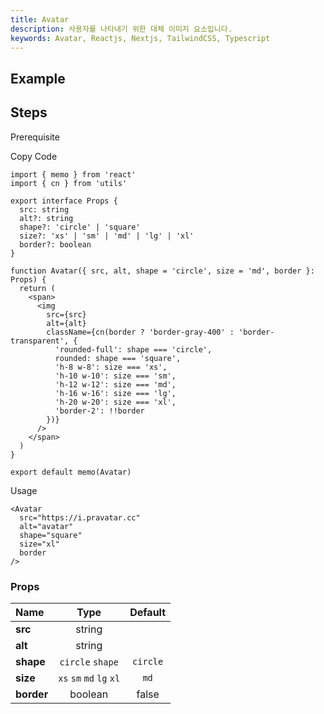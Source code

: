 ```yaml
---
title: Avatar
description: 사용자를 나타내기 위한 대체 이미지 요소입니다.
keywords: Avatar, Reactjs, Nextjs, TailwindCSS, Typescript
---
```


## Example

<Storybook url="https://workshop.dongwook.kim/?path=/docs/components-avatar-v1--docs" />

## Steps

<Steps>

<Step>Prerequisite</Step>

<Blocks>
  <LinkBlock icon="utils" name="cn" slug="/utils/cn" />
</Blocks>

<Step>Copy Code</Step>

```tsx title="components/Alert/index.tsx"
import { memo } from 'react'
import { cn } from 'utils'

export interface Props {
  src: string
  alt?: string
  shape?: 'circle' | 'square'
  size?: 'xs' | 'sm' | 'md' | 'lg' | 'xl'
  border?: boolean
}

function Avatar({ src, alt, shape = 'circle', size = 'md', border }: Props) {
  return (
    <span>
      <img
        src={src}
        alt={alt}
        className={cn(border ? 'border-gray-400' : 'border-transparent', {
          'rounded-full': shape === 'circle',
          rounded: shape === 'square',
          'h-8 w-8': size === 'xs',
          'h-10 w-10': size === 'sm',
          'h-12 w-12': size === 'md',
          'h-16 w-16': size === 'lg',
          'h-20 w-20': size === 'xl',
          'border-2': !!border
        })}
      />
    </span>
  )
}

export default memo(Avatar)
```

<Step>Usage</Step>

```tsx
<Avatar
  src="https://i.pravatar.cc"
  alt="avatar"
  shape="square"
  size="xl"
  border
/>
```

</Steps>

### Props

| Name                |           Type           | Default  |
| :------------------ | :----------------------: | :------: |
| **src**<Required /> |          string          |          |
| **alt**             |          string          |          |
| **shape**           |     `circle` `shape`     | `circle` |
| **size**            | `xs` `sm` `md` `lg` `xl` |   `md`   |
| **border**          |         boolean          |  false   |
